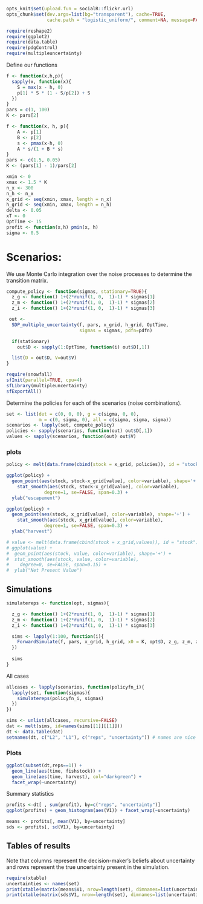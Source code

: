 
```r
opts_knit$set(upload.fun = socialR::flickr.url)
opts_chunk$set(dev.args=list(bg="transparent"), cache=TRUE, 
               cache.path = "logistic_uniform/", comment=NA, message=FALSE, warning=FALSE)
```

```r
require(reshape2)
require(ggplot2)
require(data.table)
require(pdgControl)
require(multipleuncertainty)
````

Define our functions 


``` r
f <- function(x,h,p){
  sapply(x, function(x){
  	S = max(x - h, 0)
  	p[1] * S * (1 - S/p[2]) + S
  })
}
pars = c(1, 100)
K <- pars[2]
````

``` r
f <- function(x, h, p){
    A <- p[1] 
    B <- p[2] 
    s <- pmax(x-h, 0)
    A * s/(1 + B * s)
}
pars <- c(1.5, 0.05)
K <- (pars[1] - 1)/pars[2]
```


```r
xmin <- 0
xmax <- 1.5 * K
n_x <- 300
n_h <- n_x
x_grid <- seq(xmin, xmax, length = n_x)  
h_grid <- seq(xmin, xmax, length = n_h)
delta <- 0.05
xT <- 0
OptTime <- 15
profit <- function(x,h) pmin(x, h)
sigma <- 0.5
````



# Scenarios: 

We use Monte Carlo integration over the noise processes to determine the transition matrix.  



``` r
compute_policy <- function(sigmas, stationary=TRUE){ 
  z_g <- function() 1+(2*runif(1, 0,  1)-1) * sigmas[1]
  z_m <- function() 1+(2*runif(1, 0,  1)-1) * sigmas[2]
  z_i <- function() 1+(2*runif(1, 0,  1)-1) * sigmas[3]

 out <- 
  SDP_multiple_uncertainty(f, pars, x_grid, h_grid, OptTime,
                           sigmas = sigmas, pdfn=pdfn)

  if(stationary)
    out$D <- sapply(1:OptTime, function(i) out$D[,1])

  list(D = out$D, V=out$V)
}
````

``` r
require(snowfall)
sfInit(parallel=TRUE, cpu=4)
sfLibrary(multipleuncertainty)
sfExportAll()
````

Determine the policies for each of the scenarios (noise combinations).

``` r
set <- list(det = c(0, 0, 0), g = c(sigma, 0, 0), 
            m = c(0, sigma, 0), all = c(sigma, sigma, sigma))
scenarios <- lapply(set, compute_policy)
policies <- sapply(scenarios, function(out) out$D[,1])
values <- sapply(scenarios, function(out) out$V)
````


### plots


```r
policy <- melt(data.frame(cbind(stock = x_grid, policies)), id = "stock")
```

```r
ggplot(policy) + 
  geom_point(aes(stock, stock-x_grid[value], color=variable), shape='+') +
	stat_smooth(aes(stock, stock-x_grid[value], color=variable), 
              degree=1, se=FALSE, span=0.3) +
  ylab("escapement") 
```

```r
ggplot(policy) +
  geom_point(aes(stock, x_grid[value], color=variable), shape='+') +
	stat_smooth(aes(stock, x_grid[value], color=variable),
              degree=1, se=FALSE, span=0.3) +
  ylab("harvest") 
```


```r
# value <- melt(data.frame(cbind(stock = x_grid,values)), id = "stock")
# ggplot(value) + 
#  geom_point(aes(stock, value, color=variable), shape='+') +
#  stat_smooth(aes(stock, value, color=variable),
#    degree=0, se=FALSE, span=0.15) +
#  ylab("Net Present Value")
````



## Simulations

``` r
simulatereps <- function(opt, sigmas){

  z_g <- function() 1+(2*runif(1, 0,  1)-1) * sigmas[1]
  z_m <- function() 1+(2*runif(1, 0,  1)-1) * sigmas[2]
  z_i <- function() 1+(2*runif(1, 0,  1)-1) * sigmas[3]

  sims <- lapply(1:100, function(i){
    ForwardSimulate(f, pars, x_grid, h_grid, x0 = K, opt$D, z_g, z_m, z_i, profit)
  })
  
  sims
}
````


All cases

``` r
allcases <- lapply(scenarios, function(policyfn_i){
  lapply(set, function(sigmas){
    simulatereps(policyfn_i, sigmas)
  })
})
````

``` r
sims <- unlist(allcases, recursive=FALSE)
dat <- melt(sims, id=names(sims[[1]][[1]]))  
dt <- data.table(dat)
setnames(dt, c("L2", "L1"), c("reps", "uncertainty")) # names are nice
````


### Plots 


``` r
ggplot(subset(dt,reps==1)) +
  geom_line(aes(time, fishstock)) +
  geom_line(aes(time, harvest), col="darkgreen") + 
  facet_wrap(~uncertainty) 
````

Summary statistics 

``` r
profits <-dt[ , sum(profit), by=c("reps", "uncertainty")] 
ggplot(profits) + geom_histogram(aes(V1)) + facet_wrap(~uncertainty)
````


``` r
means <- profits[, mean(V1), by=uncertainty]
sds <- profits[, sd(V1), by=uncertainty]
````

## Tables of results

Note that columns represent the decision-maker's beliefs about uncertainty and rows represent the true uncertainty present in the simulation.  

``` r
require(xtable)
uncertainties <- names(set) 
print(xtable(matrix(means$V1, nrow=length(set), dimnames=list(uncertainties, uncertainties))), type="html")
print(xtable(matrix(sds$V1, nrow=length(set), dimnames=list(uncertainties, uncertainties))), type="html")
````


